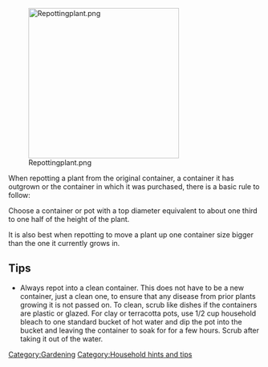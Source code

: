 [[File:Repottingplant.png|center|300px]]

When repotting a plant from the original container, a container it has outgrown or the container in which it was purchased, there is a basic rule to follow:

Choose a container or pot with a top diameter equivalent to about one third to one half of the height of the plant.

It is also best when repotting to move a plant up one container size bigger than the one it currently grows in.

== Tips ==
*Always repot into a clean container. This does not have to be a new container, just a clean one, to ensure that any disease from prior plants growing it is not passed on. To clean, scrub like dishes if the containers are plastic or glazed. For clay or terracotta pots, use 1/2 cup household bleach to one standard bucket of hot water and dip the pot into the bucket and leaving the container to soak for for a few hours. Scrub after taking it out of the water.


[[Category:Gardening]]
[[Category:Household hints and tips]]